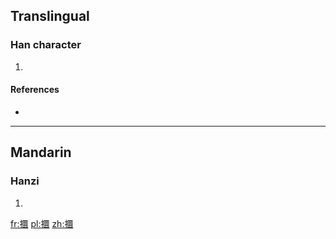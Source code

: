 ==Translingual==

===Han character===
{{Han char|rn=64|rad=手|as=16|sn=19|four=5600<sub>0</sub>|canj=手田田女 (QWWV)|ids=⿰[[扌]][[圜]]}}

# {{defn|Han|sort=手16}}

====References====
* {{Han ref|kx=0462.330|dkj=12962|dj=0811.330|hdz=31982.170|uh=650C|ud=25868|bh=F246|bd=62022}}

----

==Mandarin==

===Hanzi===
{{cmn-hanzi|pin=[[huǎn]] ([[huan3]])|wg=huan<sup>3</sup>}}

# {{defn|lang=cmn|sort=手16}}

[[fr:攌]]
[[pl:攌]]
[[zh:攌]]
